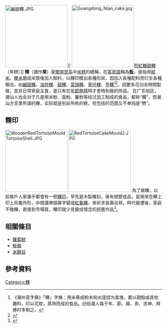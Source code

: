{{多個問題|
{{Refimprove|time=2017-11-07T05:01:16+00:00}}
{{Expand|time=2017-11-07T05:01:16+00:00}}
{{expert}}
}}
[[File:鹹甜粿.JPG|200px]]]]
[[File:Guangdong_Nian_cake.jpg|200px]][[煎|煎]][[紅糖甜粿|紅糖甜粿]]（年糕）]]
'''粿'''（讀作'''果'''）是[[閩南民系|閩南民系]]中[[米糕|米糕]]的總稱，在[[客家語|客家語]]稱為'''[[粄|粄]]'''，是指用[[秫米|秫米]]、[[粳米|粳米]]磨成米漿後加入餡料，以粿印模出各種形狀。因加入各種配料而衍生各種稱法，如[[鹹甜粿|鹹甜粿]]、[[油条|油炸粿]]、[[甜粿|甜粿]]、[[菜頭粿|菜頭粿]]、[[草仔粿|草仔粿]]、[[芋粿|芋粿]]<ref>《潮州音字典》「粿」字條：用米舂成粉末和水搓捏为柔塊，裹以甜餡或其他雜料，印以花紋，蒸熟而成的食品。旧俗潮人每于年、節、婚、丧、求神、拜佛时多制之。</ref><ref>{{cite web|title=臺灣閩南語常用詞辭典：粿|publisher=中華民國教育部|url=http://twblg.dict.edu.tw/holodict_new/index.html|accessdate=2008-12-17|archive-date=2013-06-21|archive-url=https://web.archive.org/web/20130621024208/http://twblg.dict.edu.tw/holodict_new/index.html|dead-url=no}}</ref>。因要多花功夫時間製做，並非日常家庭主食，是只有在[[中國傳統節日|年節]][[祭拜|祭拜]]時才會特別做的供品。
在广东地区，潮汕人也会对于凡是用米粉、面粉、薯粉等经过加工制成的食品，都称“粿”，而潮汕方言里所谓的粿，实际就是别处所称的糕，但包括的范围又不单纯是“糕”。

==粿印==
[[File:WoodenRedTortoiseMouldTortoiseShell.JPG|200px]]
[[File:RedTortoiseCakeMould2.JPG|200px]]
為了做粿，以前每戶人家幾乎都會有一把[[粿印|粿印]]，早先是木製雕刻，後有塑膠成品，是用來在粿上印上烏龜外形，中間還帶個壽字變成[[紅龜粿|紅龜粿]]，來祈求長壽吉祥。時代變遷後，家庭不做粿，直接到市場買，粿印就少見變成懷念的民藝作品<ref>{{cite web|title=粿印|publisher=國立宜蘭傳統藝術中心|url=http://ttf.ncfta.gov.tw/zh-tw/Term/Content.aspx?Para=38|accessdate=2008-12-17|deadurl=yes|archiveurl=https://web.archive.org/web/20110831131252/http://ttf.ncfta.gov.tw/zh-tw/Term/Content.aspx?Para=38|archivedate=2011-08-31}}</ref>。

==相關條目==
*[[蘿蔔糕|蘿蔔糕]]
*[[粄條|粄條]]
*[[米篩目|米篩目]]

==參考資料==
{{reflist}}

[[Category:粿|Category:粿]]